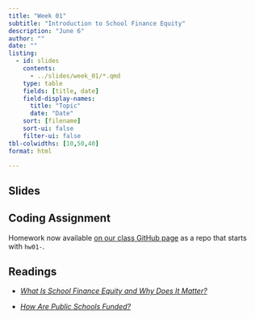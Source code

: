 ```yaml
---
title: "Week 01"
subtitle: "Introduction to School Finance Equity"
description: "June 6"
author: ""
date: ""
listing:
  - id: slides
    contents:
      - ../slides/week_01/*.qmd
    type: table
    fields: [title, date]
    field-display-names:
      title: "Topic"
      date: "Date"
    sort: [filename]
    sort-ui: false
    filter-ui: false
tbl-colwidths: [10,50,40]
format: html

---
```


## Slides

::: {#slides}
:::

## Coding Assignment

Homework now available [on our class GitHub page](https://github.com/orgs/bw-training-summer23/repositories) as a repo that starts with `hw01-`.

## Readings

-  [*What Is School Finance Equity and Why Does It Matter?*](https://bellwether.org/wp-content/uploads/2021/10/Bellwether_SplittingBill_01-WhatIsSchlFinan_Final.pdf)

-  [*How Are Public Schools Funded?*](https://bellwether.org/wp-content/uploads/2021/10/Bellwether_SplittingBill_02-HowPublSchlFund_Final.pdf)
